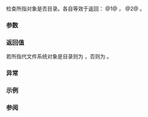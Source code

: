 {{cpp/filesystem/directory_entry/title|is_directory}}
{{cpp/filesystem/directory_entry/navbar}}
{{dcl begin}}
{{dcl|num=1|since=c++17|1=
bool is_directory() const;
}}
{{dcl|num=2|since=c++17|1=
bool is_directory( std::error_code&amp; ec ) const noexcept;
}}
{{dcl end}}

检查所指对象是否目录。各自等效于返回：
@1@ {{c|std::filesystem::is_directory(status())}}，
@2@ {{c|std::filesystem::is_directory(status(ec))}}。

===参数===
{{par begin}}
{{par | ec | 不抛出重载中报告错误的输出形参 }}
{{par end}}

===返回值===
若所指代文件系统对象是目录则为 {{c|true}}，否则为 {{c|false}}。

===异常===
{{cpp/filesystem/error_handling|p|throw=1/2}}

===示例===
{{example
|code=
#include &lt;filesystem&gt;
#include &lt;iostream&gt;
#include &lt;string_view&gt;

namespace fs = std::filesystem;

void check_directory(fs::directory_entry const&amp; d, std::string_view rem = "")
{
    std::cout &lt;&lt; "is_directory(" &lt;&lt; d &lt;&lt; "): " &lt;&lt; d.is_directory() &lt;&lt; rem &lt;&lt; '\n';
}

int main()
{
    fs::directory_entry d1(".");
    fs::directory_entry d2("file.txt");
    fs::directory_entry d3("new_dir");

    std::cout &lt;&lt; std::boolalpha;

    check_directory(d1);
    check_directory(d2);
    check_directory(d3, " (尚未创建).");

    std::filesystem::create_directory("new_dir");

    check_directory(d3, " (refresh 前).");
    d3.refresh();
    check_directory(d3, " (refresh 后).");
}
|p=true
|output=
is_directory("."): true
is_directory("file.txt"): false
is_directory("new_dir"): false (尚未创建).
is_directory("new_dir"): false (refresh 前).
is_directory("new_dir"): true (refresh 后).
}}

===参阅===
{{dsc begin}}
{{dsc inc|cpp/filesystem/dsc is_directory}}
{{dsc end}}

{{langlinks|de|en|es|fr|it|ja|pt|ru}}